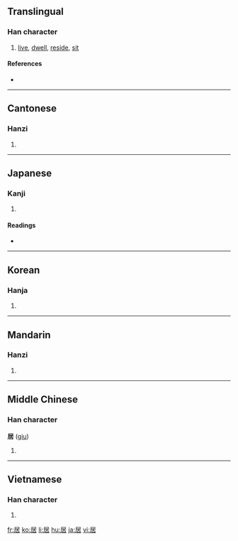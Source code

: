 ==Translingual==

===Han character===
{{Han char|rn=44|rad=尸|as=05|sn=8|four=7726<sub>4</sub>|canj=尸十口 (SJR)}}

# [[live]], [[dwell]], [[reside]], [[sit]]

====References====
* {{Han ref|kx=0300.300|dkj=07663|dj=0597.080|hdz=20968.040|uh=5C45|ud=23621|bh=A97E|bd=43390}}

----

==Cantonese==

===Hanzi===
{{yue-hanzi|jyut=|y=geui1}}

# {{defn|Cantonese|sort=尸05}}

----

==Japanese==

===Kanji===
{{ja-kanji|grade=5|rs=尸05}}

# {{defn|Japanese}}

====Readings====
* {{ja-readings|on=[[きょ]] (''[[kyo]]''), [[き]] (''[[ki]]'')|kun=[[いる]] ([[居る]], ''[[iru]]''), [[おる]] ([[居る]], ''[[oru]]''), [[おく]] (''[[oku]]'')}}

----

==Korean==

===Hanja===
{{ko-hanja|hangeul=[[거]], [[기]]|rv=geo, gi|mr=kŏ, ki}}

# {{defn|Korean|sort=尸05}}

----

==Mandarin==

===Hanzi===
{{cmn-hanzi|pin=[[jū]] ([[ju1]])|wg=chü<sup>1</sup>}}

# {{defn|Mandarin|sort=尸05}}

----

==Middle Chinese==

===Han character===
'''居''' ([[giu]])

# {{defn|Middle Chinese|sort=尸05}}

----

==Vietnamese==

===Han character===
{{vi-hantu|[[cư]]|rs=尸05}}

# {{defn|Vietnamese|sort=尸05}}

[[fr:居]]
[[ko:居]]
[[li:居]]
[[hu:居]]
[[ja:居]]
[[vi:居]]
